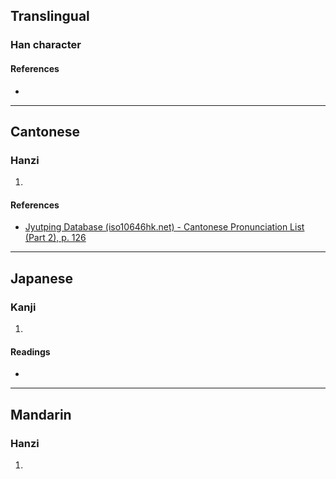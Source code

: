 {{character info/new}}
==Translingual==

===Han character===
{{Han char|rn=75|rad=木|as=05|sn=9|four=46910|canj=DAM,XDAM|ids=⿰木旦}}

====References====
* {{Han ref|kx=0520.080|dkj=14644|hdz=21181.060|uh=67E6|ud=26598|bh=CF5C|bd=53084}}

----

==Cantonese==

===Hanzi===
{{yue-hanzi|jyut=[[daan6]]|y=daan6}}

# {{rfdef|yue|sort=木05}}

====References====
* [http://www.iso10646hk.net/jp/document/download.jsp Jyutping Database (iso10646hk.net) - Cantonese Pronunciation List (Part 2), p. 126]

----

==Japanese==

===Kanji===
{{ja-kanji|grade=|rs=木05}}

# {{rfdef|ja|sort=木05}}

====Readings====
* {{ja-readings|on=[[たん]] (tan), [[だん]] (dan)|kun=}}

----

==Mandarin==

===Hanzi===
{{cmn-hanzi|pin=[[dàn]] ([[dan4]]), [[zhǔ]] ([[zhu3]])|wg=tan<sup>4</sup>, chu<sup>3</sup>}}

# {{rfdef|cmn|sort=木05}}